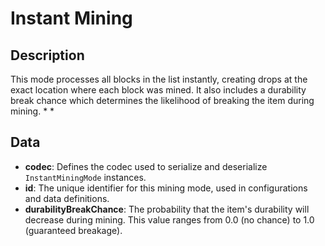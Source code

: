 # Instant Mining

## Description

  
This mode processes all blocks in the list instantly, creating drops at the exact location where each block was mined. It also includes a durability break chance which determines the likelihood of breaking the item during mining. * *

## Data

- **codec**:  Defines the codec used to serialize and deserialize `InstantMiningMode` instances.
- **id**:  The unique identifier for this mining mode, used in configurations and data definitions.
- **durabilityBreakChance**:  The probability that the item's durability will decrease during mining. This value ranges from 0.0 (no chance) to 1.0 (guaranteed breakage).

